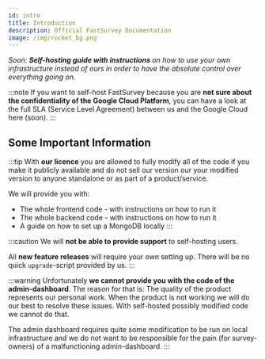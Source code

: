 ```yaml
---
id: intro
title: Introduction
description: Official FastSurvey Documentation
image: /img/rocket_bg.png
---
```


*Soon: **Self-hosting guide with instructions** on how to use your own infrastructure
instead of ours in order to have the absolute control over everything going on.*

:::note
If you want to self-host FastSurvey because you are **not sure about the confidentiality
of the Google Cloud Platform**, you can have a look at the full SLA (Service Level
Agreement) between us and the Google Cloud here (soon).
:::

## Some Important Information

:::tip
With **our licence** you are allowed to fully modify all of the code if you make
it publicly available and do not sell our version our your modified version
to anyone standalone or as part of a product/service.

<div>We will provide you with:</div>

* The whole frontend code - with instructions on how to run it
* The whole backend code - with instructions on how to run it
* A guide on how to set up a MongoDB locally
:::

:::caution
We will **not be able to provide support** to self-hosting users.

All **new feature releases** will require your own setting up. There will be no quick
`upgrade`-script provided by us.
:::

:::warning
Unfortunately **we cannot provide you with the code of the admin-dashboard**. The reason
for that is: The quality of the product represents our personal work. When the product
is not working we will do our best to resolve these issues. With self-hosted possibly
modified code we cannot do that.

The admin dashboard requires quite some modification to be run on local infrastructure
and we do not want to be responsible for the pain (for survey-owners) of a
malfunctioning admin-dashboard.
:::
